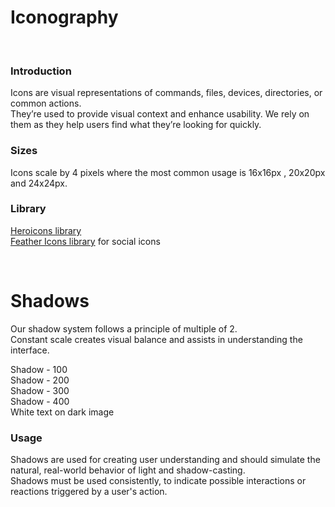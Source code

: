 
<Meta title="Business docs/Style guide/Iconography & Shadows" />

# Iconography

<br />

### **Introduction**

Icons are visual representations of commands, files, devices, directories, or common actions. <br />
They’re used to provide visual context and enhance usability. We rely on them as they help users find what they’re looking for quickly.

### **Sizes**

Icons scale by 4 pixels where the most common usage is 16x16px , 20x20px and 24x24px.

### **Library**

[Heroicons library](https://heroicons.com/) <br />
[Feather Icons library](https://feathericons.com/) for social icons

<br />

# Shadows

Our shadow system follows a principle of multiple of 2. <br />
Constant scale creates visual balance and assists in understanding the interface.

<div className="flex h-[325px] w-full items-center justify-center rounded-lg bg-neutral-150">
  <div
    className="flex h-120 w-120 items-center justify-center bg-neutral-100 shadow-100"
    style={{ marginRight: '40px' }}
  >
    Shadow - 100
  </div>
  <div
    className="flex h-120 w-120 items-center justify-center bg-neutral-100 shadow-200"
    style={{ marginRight: '40px' }}
  >
    Shadow - 200
  </div>
  <div
    className="flex h-120 w-120 items-center justify-center bg-neutral-100 shadow-300"
    style={{ marginRight: '40px' }}
  >
    Shadow - 300
  </div>
  <div
    className="flex h-120 w-120 items-center justify-center bg-neutral-100 shadow-400"
    style={{ marginRight: '40px' }}
  >
    Shadow - 400
  </div>
  <div className="flex h-120 w-120 items-center justify-center bg-neutral-100 text-center shadow-dark">
    White text on dark image
  </div>
</div>

### **Usage**

Shadows are used for creating user understanding and should simulate the natural, real-world behavior of light and shadow-casting. <br />
Shadows must be used consistently, to indicate possible interactions or reactions triggered by a user's action.
